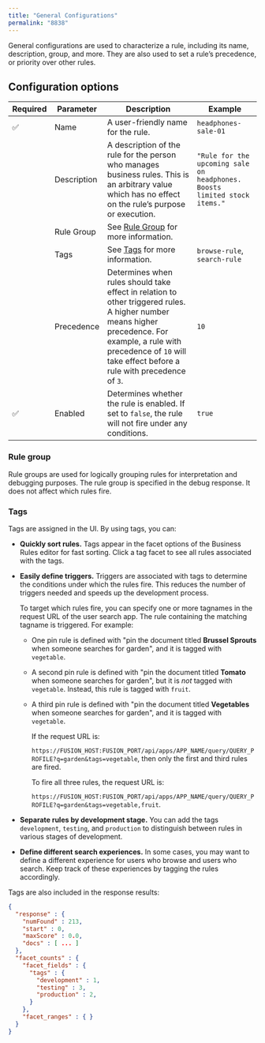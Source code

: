 ```yaml
---
title: "General Configurations"
permalink: "8838"
---
```


General configurations are used to characterize a rule, including its name, description, group, and more. They are also used to set a rule’s precedence, or priority over other rules.

## Configuration options

| Required | Parameter | Description | Example |
| --- | --- | --- | --- |
| ✅ | Name | A user-friendly name for the rule. | `headphones-sale-01` |
|  | Description | A description of the rule for the person who manages business rules. This is an arbitrary value which has no effect on the rule’s purpose or execution. | `"Rule for the upcoming sale on headphones. Boosts limited stock items."` |
|  | Rule Group | See [Rule Group](#rule-group) for more information. |  |
|  | Tags | See [Tags](#tags) for more information. | `browse-rule`, `search-rule` |
|  | Precedence | Determines when rules should take effect in relation to other triggered rules. A higher number means higher precedence. For example, a rule with precedence of `10` will take effect before a rule with precedence of `3`. | `10` |
| ✅ | Enabled | Determines whether the rule is enabled. If set to `false`, the rule will not fire under any conditions. | `true` |

### Rule group

Rule groups are used for logically grouping rules for interpretation and debugging purposes. The rule group is specified in the debug response. It does not affect which rules fire.

### Tags

Tags are assigned in the UI. By using tags, you can:

* **Quickly sort rules.** Tags appear in the facet options of the Business Rules editor for fast sorting. Click a tag facet to see all rules associated with the tags.
* **Easily define triggers.** Triggers are associated with tags to determine the conditions under which the rules fire. This reduces the number of triggers needed and speeds up the development process.

  To target which rules fire, you can specify one or more tagnames in the request URL of the user search app. The rule containing the matching tagname is triggered. For example:

  + One pin rule is defined with "pin the document titled **Brussel Sprouts** when someone searches for garden", and it is tagged with `vegetable`.
  + A second pin rule is defined with "pin the document titled **Tomato** when someone searches for garden", but it is *not* tagged with `vegetable`. Instead, this rule is tagged with `fruit`.
  + A third pin rule is defined with "pin the document titled **Vegetables** when someone searches for garden", and it is tagged with `vegetable`.

    If the request URL is:

    `https://FUSION_HOST:FUSION_PORT/api/apps/APP_NAME/query/QUERY_PROFILE?q=garden&tags=vegetable`, then only the first and third rules are fired.

    To fire all three rules, the request URL is:

    `https://FUSION_HOST:FUSION_PORT/api/apps/APP_NAME/query/QUERY_PROFILE?q=garden&tags=vegetable,fruit`.
* **Separate rules by development stage.** You can add the tags `development`, `testing`, and `production` to distinguish between rules in various stages of development.
* **Define different search experiences.** In some cases, you may want to define a different experience for users who browse and users who search. Keep track of these experiences by tagging the rules accordingly.

Tags are also included in the response results:

```json
{
  "response" : {
    "numFound" : 213,
    "start" : 0,
    "maxScore" : 0.0,
    "docs" : [ ... ]
  },
  "facet_counts" : {
    "facet_fields" : {
      "tags" : {
        "development" : 1,
        "testing" : 3,
        "production" : 2,
      }
    },
    "facet_ranges" : { }
  }
}
```